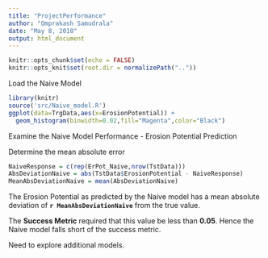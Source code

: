 ```yaml
---
title: "ProjectPerformance"
author: "Omprakash Samudrala"
date: "May 8, 2018"
output: html_document
---
```


```r
knitr::opts_chunk$set(echo = FALSE)
knitr::opts_knit$set(root.dir = normalizePath(".."))
```

Load the Naive Model

```r
library(knitr)
source('src/Naive_model.R')
ggplot(data=TrgData,aes(x=ErosionPotential)) +
  geom_histogram(binwidth=0.02,fill="Magenta",color="Black")
```

Examine the Naive Model Performance - Erosion Potential Prediction

Determine the mean absolute error

```r
NaiveResponse = c(rep(ErPot_Naive,nrow(TstData)))
AbsDeviationNaive = abs(TstData$ErosionPotential - NaiveResponse)
MeanAbsDeviationNaive = mean(AbsDeviationNaive)
```

The Erosion Potential as predicted by the Naive model has a mean absolute deviation of **`r MeanAbsDeviationNaive`** from the true value. 

The **Success Metric** required that this value be less than **0.05**. Hence the Naive model falls short of the success metric.

Need to explore additional models.
